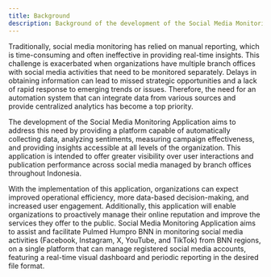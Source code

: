 ```yaml
---
title: Background
description: Background of the development of the Social Media Monitoring application.
---
```



Traditionally, social media monitoring has relied on manual reporting, which is time-consuming and often ineffective in providing real-time insights. This challenge is exacerbated when organizations have multiple branch offices with social media activities that need to be monitored separately. Delays in obtaining information can lead to missed strategic opportunities and a lack of rapid response to emerging trends or issues. Therefore, the need for an automation system that can integrate data from various sources and provide centralized analytics has become a top priority.

The development of the Social Media Monitoring Application aims to address this need by providing a platform capable of automatically collecting data, analyzing sentiments, measuring campaign effectiveness, and providing insights accessible at all levels of the organization. This application is intended to offer greater visibility over user interactions and publication performance across social media managed by branch offices throughout Indonesia.

With the implementation of this application, organizations can expect improved operational efficiency, more data-based decision-making, and increased user engagement. Additionally, this application will enable organizations to proactively manage their online reputation and improve the services they offer to the public.
Social Media Monitoring Application aims to assist and facilitate Pulmed Humpro BNN in monitoring social media activities (Facebook, Instagram, X, YouTube, and TikTok) from BNN regions, on a single platform that can manage registered social media accounts, featuring a real-time visual dashboard and periodic reporting in the desired file format.

<ImageComponent />
